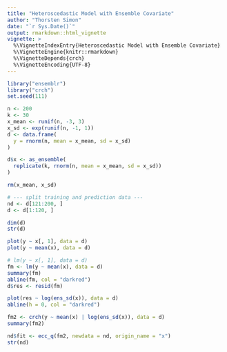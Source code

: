 ```yaml
---
title: "Heteroscedastic Model with Ensemble Covariate"
author: "Thorsten Simon"
date: "`r Sys.Date()`"
output: rmarkdown::html_vignette
vignette: >
  %\VignetteIndexEntry{Heteroscedastic Model with Ensemble Covariate}
  %\VignetteEngine{knitr::rmarkdown}
  %\VignetteDepends{crch}
  %\VignetteEncoding{UTF-8}
---
```


```r
library("ensemblr")
library("crch")
set.seed(111)
```

```r
n <- 200
k <- 30
x_mean <- runif(n, -3, 3)
x_sd <- exp(runif(n, -1, 1))
d <- data.frame(
  y = rnorm(n, mean = x_mean, sd = x_sd)
)

d$x <- as_ensemble(
  replicate(k, rnorm(n, mean = x_mean, sd = x_sd))
)

rm(x_mean, x_sd)

# --- split training and prediction data ---
nd <- d[121:200, ]
d <- d[1:120, ]

dim(d)
str(d)
```

```r
plot(y ~ x[, 1], data = d)
plot(y ~ mean(x), data = d)

# lm(y ~ x[, 1], data = d)
fm <- lm(y ~ mean(x), data = d)
summary(fm)
abline(fm, col = "darkred")
d$res <- resid(fm)

plot(res ~ log(ens_sd(x)), data = d)
abline(h = 0, col = "darkred")

fm2 <- crch(y ~ mean(x) | log(ens_sd(x)), data = d)
summary(fm2)

nd$fit <- ecc_q(fm2, newdata = nd, origin_name = "x")
str(nd)
```

